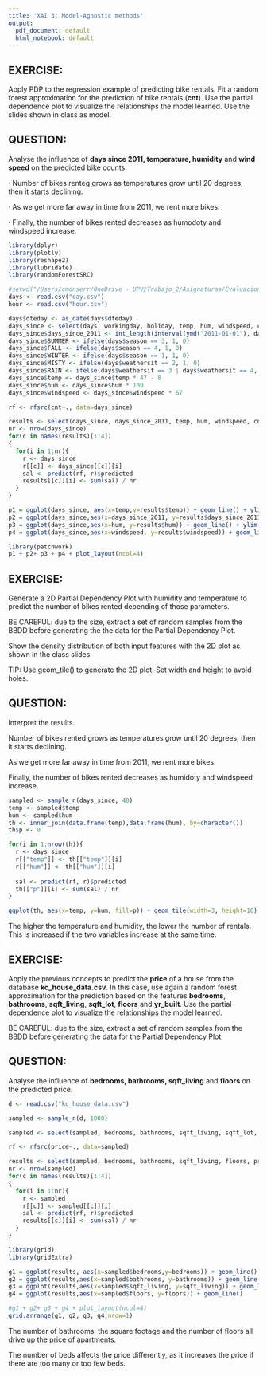 ```yaml
---
title: 'XAI 3: Model-Agnostic methods'
output:
  pdf_document: default
  html_notebook: default
---
```


## EXERCISE:

Apply PDP to the regression example of predicting bike rentals. Fit a random forest approximation for the prediction of bike rentals (**cnt**). Use the partial dependence plot to visualize the relationships the model learned. Use the slides shown in class as model.  

## QUESTION:

Analyse the influence of **days since 2011, temperature, humidity** and **wind speed** on the predicted bike counts.

· Number of bikes renteg grows as temperatures grow until 20 degrees, then it starts declining.     

· As we get more far away in time from 2011, we rent more bikes.     

· Finally, the number of bikes rented decreases as humodoty and windspeed increase.

```r
library(dplyr)
library(plotly)
library(reshape2)
library(lubridate)
library(randomForestSRC)

#setwd("/Users/cmonserr/OneDrive - UPV/Trabajo_2/Asignaturas/Evaluacion de modelos/Practicas/Practica 3/Bike-Sharing-Dataset")
days <- read.csv("day.csv")
hour <- read.csv("hour.csv")

days$dteday <- as_date(days$dteday)
days_since <- select(days, workingday, holiday, temp, hum, windspeed, cnt)
days_since$days_since_2011 <- int_length(interval(ymd("2011-01-01"), days$dteday)) / (3600*24)
days_since$SUMMER <- ifelse(days$season == 3, 1, 0)
days_since$FALL <- ifelse(days$season == 4, 1, 0)
days_since$WINTER <- ifelse(days$season == 1, 1, 0)
days_since$MISTY <- ifelse(days$weathersit == 2, 1, 0)
days_since$RAIN <- ifelse(days$weathersit == 3 | days$weathersit == 4, 1, 0)
days_since$temp <- days_since$temp * 47 - 8
days_since$hum <- days_since$hum * 100
days_since$windspeed <- days_since$windspeed * 67

rf <- rfsrc(cnt~., data=days_since)

results <- select(days_since, days_since_2011, temp, hum, windspeed, cnt)
nr <- nrow(days_since)
for(c in names(results)[1:4])
{
  for(i in 1:nr){
    r <- days_since
    r[[c]] <- days_since[[c]][i]
    sal <- predict(rf, r)$predicted
    results[[c]][i] <- sum(sal) / nr
  }
}

p1 = ggplot(days_since, aes(x=temp,y=results$temp)) + geom_line() + ylim(0, 6050) + geom_rug(mapping = aes(x=days_since$temp), sides = "b", inherit.aes = F)
p2 = ggplot(days_since,aes(x=days_since_2011, y=results$days_since_2011)) + geom_line() + ylim(0, 6050) + geom_rug(mapping = aes(x=days_since$days_since_2011), sides = "b", inherit.aes = F)
p3 = ggplot(days_since,aes(x=hum, y=results$hum)) + geom_line() + ylim(0, 6050) + geom_rug(mapping = aes(x=days_since$hum), sides = "b", inherit.aes = F)
p4 = ggplot(days_since,aes(x=windspeed, y=results$windspeed)) + geom_line() + ylim(0, 6050) + geom_rug(mapping = aes(x=days_since$windspeed), sides = "b", inherit.aes = F)

library(patchwork)
p1 + p2+ p3 + p4 + plot_layout(ncol=4)
```

## EXERCISE:

Generate a 2D Partial Dependency Plot with humidity and temperature to predict the number of bikes rented depending of those parameters.

BE CAREFUL: due to the size, extract a set of random samples from the BBDD before generating the the data for the Partial Dependency Plot. 

Show the density distribution of both input features with the 2D plot as shown in the class slides. 

TIP: Use geom_tile() to generate the 2D plot. Set width and height to avoid holes. 

## QUESTION:

Interpret the results.

Number of bikes rented grows as temperatures grow until 20 degrees, then it starts declining.

As we get more far away in time from 2011, we rent more bikes.

Finally, the number of bikes rented decreases as humidoty and windspeed increase.

```r

sampled <- sample_n(days_since, 40)
temp <- sampled$temp
hum <- sampled$hum
th <- inner_join(data.frame(temp),data.frame(hum), by=character())
th$p <- 0

for(i in 1:nrow(th)){
  r <- days_since
  r[["temp"]] <- th[["temp"]][i]
  r[["hum"]] <- th[["hum"]][i]
  
  sal <- predict(rf, r)$predicted
  th[["p"]][i] <- sum(sal) / nr
}

ggplot(th, aes(x=temp, y=hum, fill=p)) + geom_tile(width=3, height=10)
```
The higher the temperature and humidity, the lower the number of rentals. This is increased if the two variables increase at the same time.

## EXERCISE:

Apply the previous concepts to predict the **price** of a house from the database **kc_house_data.csv**. In this case, use again a random forest approximation for the prediction based on the features **bedrooms**, **bathrooms**, **sqft_living**, **sqft_lot**, **floors** and **yr_built**. 
Use the partial dependence plot to visualize the relationships the model learned.

BE CAREFUL: due to the size, extract a set of random samples from the BBDD before generating the data for the Partial Dependency Plot. 

## QUESTION:

Analyse the influence of **bedrooms, bathrooms, sqft_living** and **floors** on the predicted price.


```r
d <- read.csv("kc_house_data.csv")

sampled <- sample_n(d, 1000)

sampled <- select(sampled, bedrooms, bathrooms, sqft_living, sqft_lot, floors, yr_built, price)

rf <- rfsrc(price~., data=sampled)

results <- select(sampled, bedrooms, bathrooms, sqft_living, floors, price)
nr <- nrow(sampled)
for(c in names(results)[1:4])
{
  for(i in 1:nr){
    r <- sampled
    r[[c]] <- sampled[[c]][i]
    sal <- predict(rf, r)$predicted
    results[[c]][i] <- sum(sal) / nr
  }
}

library(grid)
library(gridExtra)

g1 = ggplot(results, aes(x=sampled$bedrooms,y=bedrooms)) + geom_line() 
g2 = ggplot(results,aes(x=sampled$bathrooms, y=bathrooms)) + geom_line() 
g3 = ggplot(results,aes(x=sampled$sqft_living, y=sqft_living)) + geom_line() 
g4 = ggplot(results,aes(x=sampled$floors, y=floors)) + geom_line() 

#g1 + g2+ g3 + g4 + plot_layout(ncol=4)
grid.arrange(g1, g2, g3, g4,nrow=1)
```

The number of bathrooms, the square footage and the number of floors all drive up the price of apartments.

The number of beds affects the price differently, as it increases the price if there are too many or too few beds.